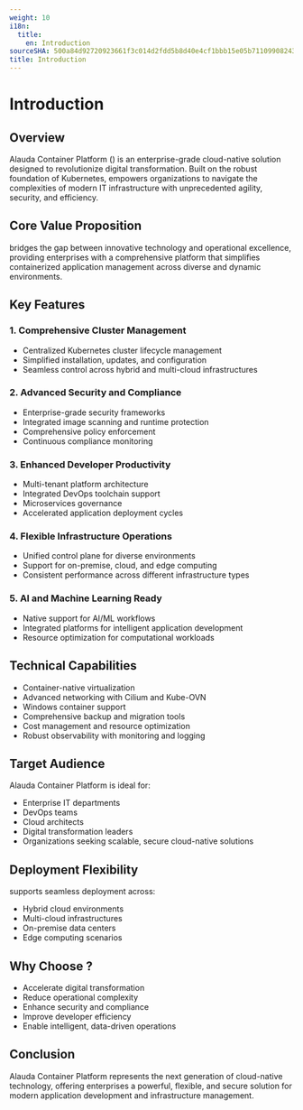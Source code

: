```yaml
---
weight: 10
i18n:
  title:
    en: Introduction
sourceSHA: 500a84d92720923661f3c014d2fdd5b8d40e4cf1bbb15e05b71109908243d787
title: Introduction
---
```


# Introduction

## Overview

Alauda Container Platform (<Term name="productShort" />) is an enterprise-grade cloud-native solution designed to revolutionize digital transformation. Built on the robust foundation of Kubernetes, <Term name="productShort" /> empowers organizations to navigate the complexities of modern IT infrastructure with unprecedented agility, security, and efficiency.

## Core Value Proposition

<Term name="productShort" /> bridges the gap between innovative technology and operational excellence, providing enterprises with a comprehensive platform that simplifies containerized application management across diverse and dynamic environments.

## Key Features

### 1. Comprehensive Cluster Management
- Centralized Kubernetes cluster lifecycle management
- Simplified installation, updates, and configuration
- Seamless control across hybrid and multi-cloud infrastructures

### 2. Advanced Security and Compliance
- Enterprise-grade security frameworks
- Integrated image scanning and runtime protection
- Comprehensive policy enforcement
- Continuous compliance monitoring

### 3. Enhanced Developer Productivity
- Multi-tenant platform architecture
- Integrated DevOps toolchain support
- Microservices governance
- Accelerated application deployment cycles

### 4. Flexible Infrastructure Operations
- Unified control plane for diverse environments
- Support for on-premise, cloud, and edge computing
- Consistent performance across different infrastructure types

### 5. AI and Machine Learning Ready
- Native support for AI/ML workflows
- Integrated platforms for intelligent application development
- Resource optimization for computational workloads

## Technical Capabilities

- Container-native virtualization
- Advanced networking with Cilium and Kube-OVN
- Windows container support
- Comprehensive backup and migration tools
- Cost management and resource optimization
- Robust observability with monitoring and logging

## Target Audience

Alauda Container Platform is ideal for:
- Enterprise IT departments
- DevOps teams
- Cloud architects
- Digital transformation leaders
- Organizations seeking scalable, secure cloud-native solutions

## Deployment Flexibility

<Term name="productShort" /> supports seamless deployment across:
- Hybrid cloud environments
- Multi-cloud infrastructures
- On-premise data centers
- Edge computing scenarios

## Why Choose <Term name="productShort" />?

- Accelerate digital transformation
- Reduce operational complexity
- Enhance security and compliance
- Improve developer efficiency
- Enable intelligent, data-driven operations

## Conclusion

Alauda Container Platform represents the next generation of cloud-native technology, offering enterprises a powerful, flexible, and secure solution for modern application development and infrastructure management.
